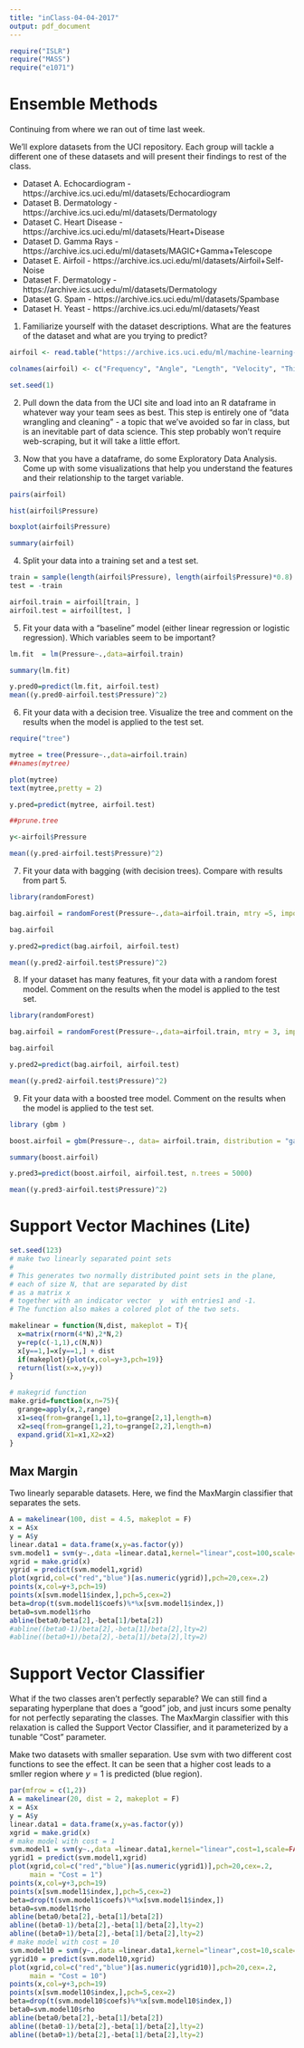 ```yaml
---
title: "inClass-04-04-2017"
output: pdf_document
---
```


```r
require("ISLR")
require("MASS")
require("e1071")
```


# Ensemble Methods

Continuing from where we ran out of time last week.

We'll explore datasets from the UCI repository. Each group will tackle a different one of these datasets and will present their findings to rest of the class. 

* Dataset A. Echocardiogram - https://archive.ics.uci.edu/ml/datasets/Echocardiogram
* Dataset B. Dermatology - https://archive.ics.uci.edu/ml/datasets/Dermatology
* Dataset C. Heart Disease - https://archive.ics.uci.edu/ml/datasets/Heart+Disease
* Dataset D. Gamma Rays - https://archive.ics.uci.edu/ml/datasets/MAGIC+Gamma+Telescope
* Dataset E. Airfoil - https://archive.ics.uci.edu/ml/datasets/Airfoil+Self-Noise
* Dataset F. Dermatology - https://archive.ics.uci.edu/ml/datasets/Dermatology
* Dataset G. Spam - https://archive.ics.uci.edu/ml/datasets/Spambase
* Dataset H. Yeast - https://archive.ics.uci.edu/ml/datasets/Yeast

1. Familiarize yourself with the dataset descriptions. What are the features of the dataset and what are you trying to predict? 
```r
airfoil <- read.table("https://archive.ics.uci.edu/ml/machine-learning-databases/00291/airfoil_self_noise.dat", header=FALSE)

colnames(airfoil) <- c("Frequency", "Angle", "Length", "Velocity", "Thickness", "Pressure")

set.seed(1)
```

2. Pull down the data from the UCI site and load into an R dataframe in whatever way your team sees as best. This step is entirely one of "data wrangling and cleaning" - a topic that we've avoided so far in class, but is an inevitable part of data science. This step probably won't require web-scraping, but it will take a little effort. 

3. Now that you have a dataframe, do some Exploratory Data Analysis. Come up with some  visualizations that help you understand the features and their relationship to the target variable. 
```r
pairs(airfoil)

hist(airfoil$Pressure)

boxplot(airfoil$Pressure)

summary(airfoil)
```

4. Split your data into a training set and a test set.
```r
train = sample(length(airfoil$Pressure), length(airfoil$Pressure)*0.8)
test = -train

airfoil.train = airfoil[train, ]
airfoil.test = airfoil[test, ]

```

5. Fit your data with a "baseline" model (either linear regression or logistic regression). Which variables seem to be important? 
```r
lm.fit  = lm(Pressure~.,data=airfoil.train)

summary(lm.fit)

y.pred0=predict(lm.fit, airfoil.test)
mean((y.pred0-airfoil.test$Pressure)^2)
```

6. Fit your data with a decision tree. Visualize the tree and comment on the results when the model is applied to the test set.
```r
require("tree")

mytree = tree(Pressure~.,data=airfoil.train)
##names(mytree)

plot(mytree)
text(mytree,pretty = 2)

y.pred=predict(mytree, airfoil.test)

##prune.tree

y<-airfoil$Pressure

mean((y.pred-airfoil.test$Pressure)^2)
```



7. Fit your data with bagging (with decision trees). Compare with results from part 5.
```r
library(randomForest)

bag.airfoil = randomForest(Pressure~.,data=airfoil.train, mtry =5, importance =TRUE)

bag.airfoil

y.pred2=predict(bag.airfoil, airfoil.test)

mean((y.pred2-airfoil.test$Pressure)^2)
```

8. If your dataset has many features, fit your data with a random forest model. Comment on the results when the model is applied to the test set.
```r
library(randomForest)

bag.airfoil = randomForest(Pressure~.,data=airfoil.train, mtry = 3, importance =TRUE)

bag.airfoil

y.pred2=predict(bag.airfoil, airfoil.test)

mean((y.pred2-airfoil.test$Pressure)^2)

```


9. Fit your data with a boosted tree model. Comment on the results when the model is applied to the test set.
```r
library (gbm )

boost.airfoil = gbm(Pressure~., data= airfoil.train, distribution = "gaussian",n.trees =5000 , interaction.depth = 10)

summary(boost.airfoil)

y.pred3=predict(boost.airfoil, airfoil.test, n.trees = 5000)

mean((y.pred3-airfoil.test$Pressure)^2)
```

# Support Vector Machines (Lite)

```r
set.seed(123)
# make two linearly separated point sets 
#
# This generates two normally distributed point sets in the plane, 
# each of size N, that are separated by dist
# as a matrix x
# together with an indicator vector  y  with entries1 and -1.
# The function also makes a colored plot of the two sets.

makelinear = function(N,dist, makeplot = T){
  x=matrix(rnorm(4*N),2*N,2)
  y=rep(c(-1,1),c(N,N))
  x[y==1,]=x[y==1,] + dist
  if(makeplot){plot(x,col=y+3,pch=19)}
  return(list(x=x,y=y))
}

# makegrid function
make.grid=function(x,n=75){
  grange=apply(x,2,range)
  x1=seq(from=grange[1,1],to=grange[2,1],length=n)
  x2=seq(from=grange[1,2],to=grange[2,2],length=n)
  expand.grid(X1=x1,X2=x2)
}

```

## Max Margin

Two linearly separable datasets. Here, we find the MaxMargin classifier that separates the sets.
```r
A = makelinear(100, dist = 4.5, makeplot = F)
x = A$x
y = A$y
linear.data1 = data.frame(x,y=as.factor(y))
svm.model1 = svm(y~.,data =linear.data1,kernel="linear",cost=100,scale=FALSE)
xgrid = make.grid(x)
ygrid = predict(svm.model1,xgrid)
plot(xgrid,col=c("red","blue")[as.numeric(ygrid)],pch=20,cex=.2)
points(x,col=y+3,pch=19)
points(x[svm.model1$index,],pch=5,cex=2)
beta=drop(t(svm.model1$coefs)%*%x[svm.model1$index,])
beta0=svm.model1$rho
abline(beta0/beta[2],-beta[1]/beta[2])
#abline((beta0-1)/beta[2],-beta[1]/beta[2],lty=2)
#abline((beta0+1)/beta[2],-beta[1]/beta[2],lty=2)
```

# Support Vector Classifier
What if the two classes aren't perfectly separable? We can still find a separating hyperplane that does a "good" job, and just incurs some penalty for not perfectly separating the classes. The MaxMargin classifier with this relaxation is called the Support Vector Classifier, and it parameterized by a tunable "Cost" parameter.



Make two datasets with smaller separation. Use svm with two different cost functions to see the effect. It can be seen that a higher cost leads to a smller region where $y=1$ is predicted (blue region).

```r
par(mfrow = c(1,2))
A = makelinear(20, dist = 2, makeplot = F)
x = A$x
y = A$y
linear.data1 = data.frame(x,y=as.factor(y))
xgrid = make.grid(x)
# make model with cost = 1
svm.model1 = svm(y~.,data =linear.data1,kernel="linear",cost=1,scale=FALSE)
ygrid1 = predict(svm.model1,xgrid)
plot(xgrid,col=c("red","blue")[as.numeric(ygrid1)],pch=20,cex=.2, 
     main = "Cost = 1")
points(x,col=y+3,pch=19)
points(x[svm.model1$index,],pch=5,cex=2)
beta=drop(t(svm.model1$coefs)%*%x[svm.model1$index,])
beta0=svm.model1$rho
abline(beta0/beta[2],-beta[1]/beta[2])
abline((beta0-1)/beta[2],-beta[1]/beta[2],lty=2)
abline((beta0+1)/beta[2],-beta[1]/beta[2],lty=2)
# make model with cost = 10
svm.model10 = svm(y~.,data =linear.data1,kernel="linear",cost=10,scale=FALSE)
ygrid10 = predict(svm.model10,xgrid)
plot(xgrid,col=c("red","blue")[as.numeric(ygrid10)],pch=20,cex=.2, 
     main = "Cost = 10")
points(x,col=y+3,pch=19)
points(x[svm.model10$index,],pch=5,cex=2)
beta=drop(t(svm.model10$coefs)%*%x[svm.model10$index,])
beta0=svm.model10$rho
abline(beta0/beta[2],-beta[1]/beta[2])
abline((beta0-1)/beta[2],-beta[1]/beta[2],lty=2)
abline((beta0+1)/beta[2],-beta[1]/beta[2],lty=2)
```

